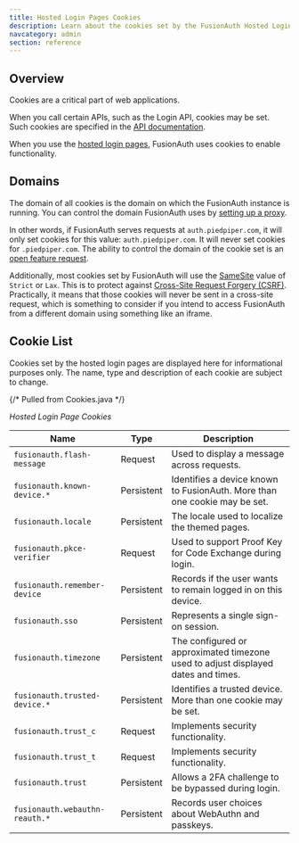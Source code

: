 ```yaml
---
title: Hosted Login Pages Cookies
description: Learn about the cookies set by the FusionAuth Hosted Login pages.
navcategory: admin
section: reference
---
```


## Overview

Cookies are a critical part of web applications.

When you call certain APIs, such as the Login API, cookies may be set. Such cookies are specified in the [API documentation](/docs/apis/).

When you use the [hosted login pages](/docs/get-started/core-concepts/integration-points#hosted-login-pages), FusionAuth uses cookies to enable functionality.

## Domains

The domain of all cookies is the domain on which the FusionAuth instance is running. You can control the domain FusionAuth uses by [setting up a proxy](/docs/operate/deploy/proxy-setup).

In other words, if FusionAuth serves requests at `auth.piedpiper.com`, it will only set cookies for this value: `auth.piedpiper.com`. It will never set cookies for `.piedpiper.com`. The ability to control the domain of the cookie set is an [open feature request](https://github.com/FusionAuth/fusionauth-issues/issues/1991).

Additionally, most cookies set by FusionAuth will use the [SameSite](https://developer.mozilla.org/en-US/docs/Web/HTTP/Headers/Set-Cookie#samesitesamesite-value) value of `Strict` or `Lax`. This is to protect against [Cross-Site Request Forgery (CSRF)](https://owasp.org/www-community/attacks/csrf). Practically, it means that those cookies will never be sent in a cross-site request, which is something to consider if you intend to access FusionAuth from a different domain using something like an iframe.

## Cookie List

<Aside type="caution">
Cookies set by the hosted login pages are displayed here for informational purposes only. The name, type and description of each cookie are subject to change.
</Aside>

{/* Pulled from Cookies.java */}

*Hosted Login Page Cookies*

| Name                           | Type       | Description                                                                       |
|--------------------------------|------------|-----------------------------------------------------------------------------------|
| `fusionauth.flash-message`     | Request    | Used to display a message across requests.                                        |
| `fusionauth.known-device.*`    | Persistent | Identifies a device known to FusionAuth. More than one cookie may be set.         |
| `fusionauth.locale`            | Persistent | The locale used to localize the themed pages.                                     |
| `fusionauth.pkce-verifier`     | Request    | Used to support Proof Key for Code Exchange during login.                         |
| `fusionauth.remember-device`   | Persistent | Records if the user wants to remain logged in on this device.                     |
| `fusionauth.sso`               | Persistent | Represents a single sign-on session.                                              |
| `fusionauth.timezone`          | Persistent | The configured or approximated timezone used to adjust displayed dates and times. |
| `fusionauth.trusted-device.*`  | Persistent | Identifies a trusted device. More than one cookie may be set.                     |
| `fusionauth.trust_c`           | Request    | Implements security functionality.                                                |
| `fusionauth.trust_t`           | Request    | Implements security functionality.                                                |
| `fusionauth.trust`             | Persistent | Allows a 2FA challenge to be bypassed during login.                               |
| `fusionauth.webauthn-reauth.*` | Persistent | Records user choices about WebAuthn and passkeys.                                 |
